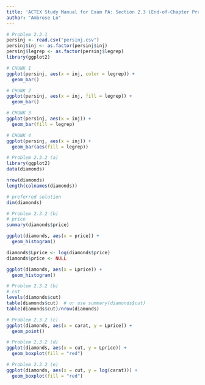 ---
title: 'ACTEX Study Manual for Exam PA: Section 2.3 (End-of-Chapter Practice Problems)'
author: "Ambrose Lo"
---


```{r}
# Problem 2.3.1
persinj <- read.csv("persinj.csv")
persinj$inj <- as.factor(persinj$inj)
persinj$legrep <- as.factor(persinj$legrep)
library(ggplot2)

# CHUNK 1
ggplot(persinj, aes(x = inj, color = legrep)) +
  geom_bar()

# CHUNK 2
ggplot(persinj, aes(x = inj, fill = legrep)) +
  geom_bar()

# CHUNK 3
ggplot(persinj, aes(x = inj)) +
  geom_bar(fill = legrep)

# CHUNK 4
ggplot(persinj, aes(x = inj)) +
  geom_bar(aes(fill = legrep))
```


```{r}
# Problem 2.3.2 (a)
library(ggplot2)
data(diamonds)

nrow(diamonds)
length(colnames(diamonds))

# preferred solution
dim(diamonds)
```


```{r}
# Problem 2.3.2 (b)
# price
summary(diamonds$price)

ggplot(diamonds, aes(x = price)) +
  geom_histogram()

diamonds$Lprice <- log(diamonds$price)
diamonds$price <- NULL

ggplot(diamonds, aes(x = Lprice)) +
  geom_histogram()
```


```{r}
# Problem 2.3.2 (b)
# cut
levels(diamonds$cut)
table(diamonds$cut)  # or use summary(diamonds$cut)
table(diamonds$cut)/nrow(diamonds)
```


```{r}
# Problem 2.3.2 (c)
ggplot(diamonds, aes(x = carat, y = Lprice)) +
  geom_point()
```


```{r}
# Problem 2.3.2 (d)
ggplot(diamonds, aes(x = cut, y = Lprice)) +
  geom_boxplot(fill = "red")
```


```{r}
# Problem 2.3.2 (e)
ggplot(diamonds, aes(x = cut, y = log(carat))) +
  geom_boxplot(fill = "red")
```
